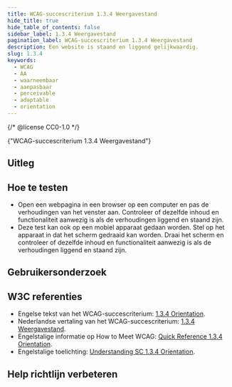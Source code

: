 ```yaml
---
title: WCAG-succescriterium 1.3.4 Weergavestand
hide_title: true
hide_table_of_contents: false
sidebar_label: 1.3.4 Weergavestand
pagination_label: WCAG-succescriterium 1.3.4 Weergavestand
description: Een website is staand en liggend gelijkwaardig.
slug: 1.3.4
keywords:
  - WCAG
  - AA
  - waarneembaar
  - aanpasbaar
  - perceivable
  - adaptable
  - orientation
---
```


{/* @license CC0-1.0 */}


<WcagHeadingGroup level={1} conformanceLevel="Niveau AA">
  {"WCAG-succescriterium 1.3.4 Weergavestand"}
</WcagHeadingGroup>

## Uitleg

<Summary />

## Hoe te testen

- Open een webpagina in een browser op een computer en pas de verhoudingen van het venster aan. Controleer of dezelfde inhoud en functionaliteit aanwezig is als de verhoudingen liggend en staand zijn.
- Deze test kan ook op een mobiel apparaat gedaan worden. Stel op het apparaat in dat het scherm gedraaid kan worden. Draai het scherm en controleer of dezelfde inhoud en functionaliteit aanwezig is als de verhoudingen liggend en staand zijn.

## Gebruikersonderzoek

<CTAGebruikersonderzoek />

## W3C referenties

- Engelse tekst van het WCAG-succescriterium: [<span lang="en">1.3.4 Orientation</span>](https://www.w3.org/TR/WCAG22/#orientation).
- Nederlandse vertaling van het WCAG-succescriterium: [1.3.4 Weergavestand](https://www.w3.org/Translations/WCAG22-nl/#weergavestand).
- Engelstalige informatie op <span lang="en">How to Meet WCAG</span>: [<span lang="en">Quick Reference 1.3.4 Orientation</span>](https://www.w3.org/WAI/WCAG22/quickref/#orientation).
- Engelstalige toelichting: [<span lang="en">Understanding SC 1.3.4 Orientation</span>](https://www.w3.org/WAI/WCAG22/Understanding/orientation.html).

<SpotlightSection>
  <Markdown omitH1 headinglevel={3}>
    <Disclaimer />
  </Markdown>
</SpotlightSection>

## Help richtlijn verbeteren

<Markdown omitH1 headinglevel={3}>
  <WCAGFooterInfo />
</Markdown>
